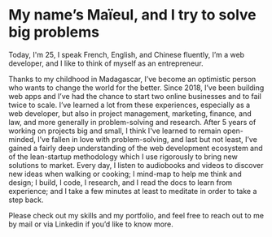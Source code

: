 # My name’s Maïeul, and I try to solve big problems

Today, I'm 25, I speak French, English, and Chinese fluently, I’m a web developer, and I like to think of myself as an entrepreneur.

Thanks to my childhood in Madagascar, I’ve become an optimistic person who wants to change the world for the better. Since 2018, I’ve been building web apps and I’ve had the chance to start two online businesses and to fail twice to scale. I’ve learned a lot from these experiences, especially as a web developer, but also in project management, marketing, finance, and law, and more generally in problem-solving and research. After 5 years of working on projects big and small, I think I've learned to remain open-minded, I’ve fallen in love with problem-solving, and last but not least, I’ve gained a fairly deep understanding of the web development ecosystem and of the lean-startup methodology which I use rigorously to bring new solutions to market. Every day, I listen to audiobooks and videos to discover new ideas when walking or cooking; I mind-map to help me think and design; I build, I code, I research, and I read the docs to learn from experience; and I take a few minutes at least to meditate in order to take a step back.

Please check out my skills and my portfolio, and feel free to reach out to me by mail or via Linkedin if you’d like to know more.
